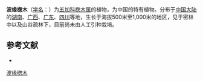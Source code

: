 {{Speciesbox
| name = 波缘楤木
| status = 
| status_system = 
| image = 
| genus = Aralia
| species = undulata
| authority = Hand.-Mazz.
}}

'''波缘楤木'''（[[学名|学名]]：{{lang|la|''Aralia undulata''}}）为[[五加科|五加科]][[楤木属|楤木属]]的植物，为中国的特有植物。分布于[[中国大陆|中国大陆]]的[[湖南|湖南]]、[[广西|广西]]、[[广东|广东]]、[[四川|四川]]等地，生长于海拔500米至1,000米的地区，见于密林中以及山谷疏林下，目前尚未由人工引种栽培。

== 参考文献 ==
<div class="references-small">
* {{cite web| url =http://www.bioinfo.cn/db05/KmzwSpecies.php?action=view&id=1001| title =波缘楤木| work =《中国高等植物数据库全库》| publisher =中国科学院微生物研究所| author =昆明植物研究所| accessdate =2009-02-22| deadurl =yes| archiveurl =https://web.archive.org/web/20160305012047/http://www.bioinfo.cn/db05/KmzwSpecies.php?action=view&id=1001| archivedate =2016-03-05}}
</div>
{{Taxonbar|from=Q11144455}}

[[Category:楤木属|波缘楤木]]


{{Apiales-stub}}